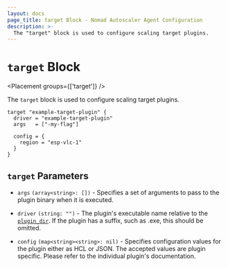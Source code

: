 ```yaml
---
layout: docs
page_title: target Block - Nomad Autoscaler Agent Configuration
description: >-
  The "target" block is used to configure scaling target plugins.
---
```


# `target` Block

<Placement groups={['target']} />

The `target` block is used to configure scaling target plugins.

```hcl
target "example-target-plugin" {
  driver = "example-target-plugin"
  args   = ["-my-flag"]

  config = {
    region = "esp-vlc-1"
  }
}
```

## `target` Parameters

- `args` `(array<string>: [])` - Specifies a set of arguments to pass to the
  plugin binary when it is executed.

- `driver` `(string: "")` - The plugin's executable name relative to the
  [`plugin_dir`][plugin_dir]. If the plugin has a suffix, such as .exe, this
  should be omitted.

- `config` `(map<string><string>: nil)` - Specifies configuration values for
  the plugin either as HCL or JSON. The accepted values are plugin specific.
  Please refer to the individual plugin's documentation.

[plugin_dir]: /nomad/tools/autoscaling/agent#plugin_dir
